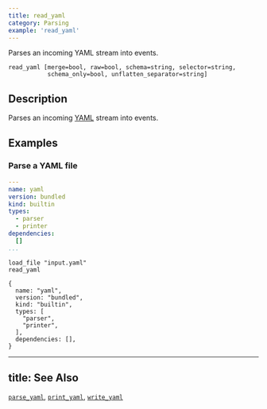 ```yaml
---
title: read_yaml
category: Parsing
example: 'read_yaml'
---
```

Parses an incoming YAML stream into events.

```tql
read_yaml [merge=bool, raw=bool, schema=string, selector=string,
           schema_only=bool, unflatten_separator=string]
```

## Description

Parses an incoming [YAML](https://en.wikipedia.org/wiki/YAML) stream into events.


<ParsingOptions />

## Examples

### Parse a YAML file

```yaml title="input.yaml"
---
name: yaml
version: bundled
kind: builtin
types:
  - parser
  - printer
dependencies:
  []
...
```

```tql
load_file "input.yaml"
read_yaml
```

```tql
{
  name: "yaml",
  version: "bundled",
  kind: "builtin",
  types: [
    "parser",
    "printer",
  ],
  dependencies: [],
}
```

---
title: See Also
---

[`parse_yaml`](/reference/functions/parse_yaml),
[`print_yaml`](/reference/functions/print_yaml),
[`write_yaml`](/reference/operators/write_yaml)
